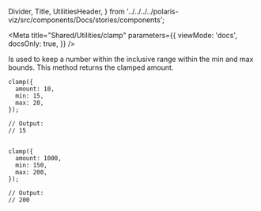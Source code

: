 
  Divider,
  Title,
  UtilitiesHeader,
} from '../../../../polaris-viz/src/components/Docs/stories/components';

<Meta
  title="Shared/Utilities/clamp"
  parameters={{
    viewMode: 'docs',
    docsOnly: true,
  }}
/>

<UtilitiesHeader />

<Title type="h3">
  <code>clamp()</code>
</Title>

<p>Is used to keep a number within the inclusive range within the min and max bounds. This method returns the clamped amount.</p>

```tsx
clamp({
  amount: 10,
  min: 15,
  max: 20,
});

// Output:
// 15


clamp({
  amount: 1000,
  min: 150,
  max: 200,
});

// Output:
// 200
```
